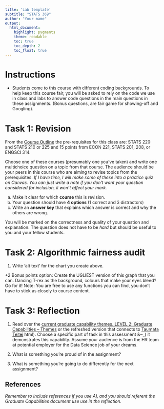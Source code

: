 ```yaml
---
title: 'Lab template'
subtitle: "STATS 369"
author: "Your name"
output:
  html_document:
    highlight: pygments
    theme: readable
    toc: true
    toc_depth: 2
    toc_float: true
---
```


# Instructions

* Students come to this course with different coding backgrounds. To help keep this course fair, you will be asked to rely on the code we use in class and labs to answer code questions in the main questions in these assignments. (Bonus questions,  are fair game for showing-off and Googling). 


# Task 1: Revision

From the [Course Outline](https://courseoutline.auckland.ac.nz/dco/course/STATS/369/1235) the pre-requisites for this class are: STATS 220 and STATS 210 or 225 and 15 points from ECON 221, STATS 201, 208, or ENGSCI 314.

Choose one of these courses (presumably one you've taken) and write one multichoice question on a topic from that course. The audience should be your peers in this course who are aiming to revise topics from the prerequisites. *If I have time, I will make some of these into a practice quiz on Canvas. You can just write a note if you don't want your question considered for inclusion, it won't affect your mark.*

a. Make it clear for which **course** this is revision.
b. Your question should have **4 options** (1 correct and 3 distractors)
c. Write an **answer key** that explains which answer is correct and why the others are wrong.

You will be marked on the correctness and quality of your question and explanation. The question does not have to be *hard* but should be useful to you and your fellow students. 

# Task 2: Algorithmic fairness audit


1. Write 'alt text' for the chart you create above.

+2 Bonus points option: Create the UGLIEST version of this graph that you can. Dancing T-rex as the background, colours that make your eyes bleed? Go for it! Note: You are free to use any functions you can find, you don't have to stick as closely to course content.


# Task 3: Reflection

1. Read over the [current graduate capability themes, LEVEL 2: Graduate Capabilities – Themes](https://www.auckland.ac.nz/en/students/forms-policies-and-guidelines/student-policies-and-guidelines/graduate-profile.html) or the refreshed version that connects to [Taumata Teitei](https://www.auckland.ac.nz/en/on-campus/life-on-campus/latest-student-news/curriculum-framework-transformation-programme0/university-graduate&~_)
 html). Choose a specific part of task in this assessment &~_)
 it demonstrates this capability. Assume your audience is from the HR team at potential employer for the Data Science job of your dreams.
 
 2. What is something you're proud of in the assignment?
 
 3. What is something you're going to do differently for the next assignment?

## References

*Remember to include references if you use AI, and you should referent the Graduate Capabilities document use use in the reflection*.
